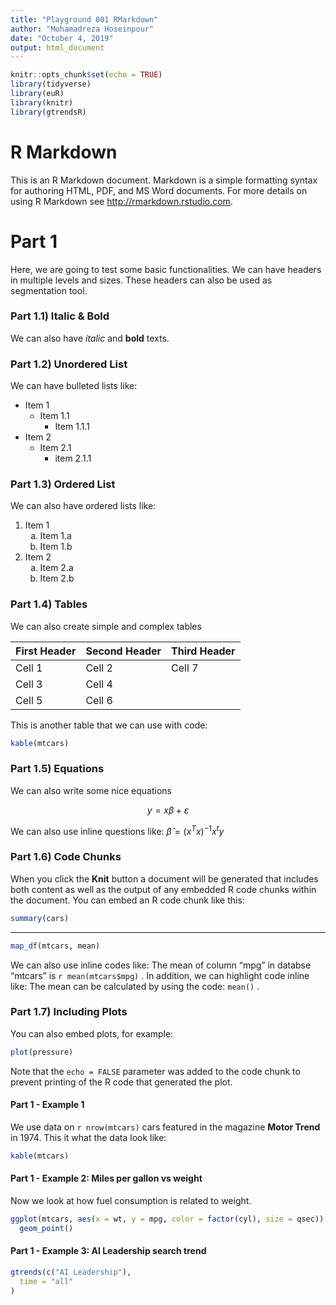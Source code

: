 ```yaml
---
title: "Playground 001 RMarkdown"
author: "Mohamadreza Hoseinpour"
date: "October 4, 2019"
output: html_document
---
```


```r
knitr::opts_chunk$set(echo = TRUE)
library(tidyverse)
library(euR)
library(knitr)
library(gtrendsR)
```

# R Markdown

This is an R Markdown document. Markdown is a simple formatting syntax for 
authoring HTML, PDF, and MS Word documents. For more details on using R Markdown
see <http://rmarkdown.rstudio.com>.

# Part 1
Here, we are going to test some basic functionalities. We can have headers in 
multiple levels and sizes. These headers can also be used as segmentation tool.

### Part 1.1) Italic & Bold
We can also have *italic* and **bold** texts.

### Part 1.2) Unordered List
We can have bulleted lists like:

* Item 1
  * Item 1.1
    * Item 1.1.1
* Item 2
  * Item 2.1
    * item 2.1.1
    
### Part 1.3) Ordered List
We can also have ordered lists like:

1. Item 1
   a. Item 1.a
   b. Item 1.b
2. Item 2
   a. Item 2.a
   b. Item 2.b
   
### Part 1.4) Tables
We can also create simple and complex tables

First Header | Second Header | Third Header
-|-|-
Cell 1 | Cell 2 | Cell 7 |
Cell 3 | Cell 4
Cell 5 | Cell 6

This is another table that we can use with code:

```r
kable(mtcars)
```

### Part 1.5) Equations
We can also write some nice equations

$$ y = x\beta + \varepsilon $$

We can also use inline questions like: $\hat{\beta} = (x ^ {T} x)^{-1} x^{t} y$

### Part 1.6) Code Chunks

When you click the **Knit** button a document will be generated that includes 
both content as well as the output of any embedded R code chunks within the 
document. You can embed an R code chunk like this:

```r
summary(cars)
```
---
```r
map_df(mtcars, mean)
```

We can also use inline codes like: The mean of column "mpg" in databse "mtcars"
is `r mean(mtcars$mpg)` . In addition, we can highlight code inline like: 
The mean can be calculated by using the code: `mean()` .

### Part 1.7) Including Plots

You can also embed plots, for example:

```r
plot(pressure)
```

Note that the `echo = FALSE` parameter was added to the code chunk to prevent 
printing of the R code that generated the plot.

#### Part 1 - Example 1
We use data on `r nrow(mtcars)` cars featured in the magazine **Motor Trend** in 
1974. This it what the data look like:
```r
kable(mtcars)
```

#### Part 1 - Example 2: Miles per gallon vs weight

Now we look at how fuel consumption is related to weight.

```r
ggplot(mtcars, aes(x = wt, y = mpg, color = factor(cyl), size = qsec)) +
  geom_point()
```

#### Part 1 - Example 3: AI Leadership search trend

```r
gtrends(c("AI Leadership"),
  time = "all"
)
```
